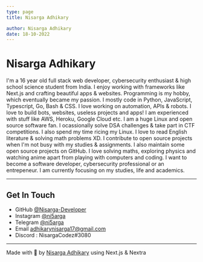 ```yaml
---
type: page
title: Nisarga Adhikary

author: Nisarga Adhikary
date: 18-10-2022
---
```



# Nisarga Adhikary

I'm a 16 year old full stack web developer, cybersecurity enthusiast & high school science student from India. 
I enjoy working with frameworks like Next.js and crafting beautiful apps & websites. Programming is my hobby, which eventually became my passion.
I mostly code in Python, JavaScript, Typescript, Go, Bash & CSS. I love working on automation, APIs & robots. I love to build bots, websites, useless projects and apps!
I am experienced with stuff like AWS, Heroku, Google Cloud etc. I am a huge Linux and open source software fan. I ocassionally solve DSA challenges & take part in CTF competitions. I also spend my time ricing my Linux. I love to read English literature & solving math problems XD.
I contribute to open source projects when I'm not busy with my studies & assignments. I also maintain some open source projects on GitHub.
I love solving maths, exploring physics and watching anime apart from playing with computers and coding. I want to become a software developer, cybersecurity professional or an entrepeneur. I am currently focusing on my studies, life and academics. 


---

## Get In Touch

- GitHub [@Nisarga-Developer](https://github.com/ni5arga)
- Instagram [@ni5arga](https://instagram.com/ni5arga)
- Telegram [@ni5arga](https://ni5arga.t.me/)
- Email [adhikarynisarga17@gmail.com](mailto:adhikarynisarga17@gmail.com)
- Discord : NisargaCodez#3080

---

Made with 💖 by [Nisarga Adhikary](https://github.com/ni5arga) using Next.js & Nextra

